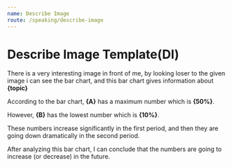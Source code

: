 ```yaml
---
name: Describe Image
route: /speaking/describe-image
---
```


# Describe Image Template(DI)

There is a very interesting image in front of me, by looking loser to the given image i can see the bar chart, and this bar chart gives information about **{topic}**

According to the bar chart, **{A}** has a maximum number which is **{50%}**.

However, **{B}** has the lowest number which is **{10%}**.

These numbers increase significantly in the first period, and then they are going down dramatically in the second period.

After analyzing this bar chart, I can conclude that the numbers are going to increase (or decrease) in the future.   

